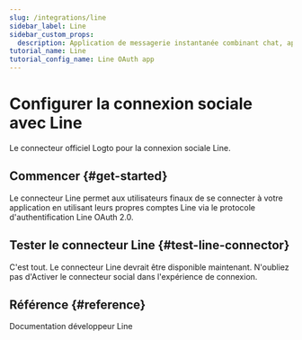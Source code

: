 ```yaml
---
slug: /integrations/line
sidebar_label: Line
sidebar_custom_props:
  description: Application de messagerie instantanée combinant chat, appels gratuits et paiements numériques.
tutorial_name: Line
tutorial_config_name: Line OAuth app
---
```




# Configurer la connexion sociale avec Line

Le connecteur officiel Logto pour la connexion sociale Line.

<GuideTip />

## Commencer \{#get-started}

Le connecteur Line permet aux utilisateurs finaux de se connecter à votre application en utilisant leurs propres comptes Line via le protocole d'authentification Line OAuth 2.0.

<Integration />

## Tester le connecteur Line \{#test-line-connector}

C'est tout. Le connecteur Line devrait être disponible maintenant. N'oubliez pas d'<MainSiteUrl href="/connectors/social-connectors#enable-social-sign-in">Activer le connecteur social dans l'expérience de connexion</MainSiteUrl>.

## Référence \{#reference}

<Url href="https://developers.line.biz/en/docs/line-login/overview/">
  Documentation développeur Line
</Url>
